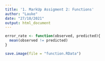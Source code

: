 ```yaml
---
title: '1. MarkUp Assigment 2: Functions'
author: "Lauke"
date: "27/10/2021"
output: html_document
---
```


```r
error_rate <- function(observed, predicted){
  mean(observed != predicted)
}
```

```r
save.image(file = "function.RData")
```

